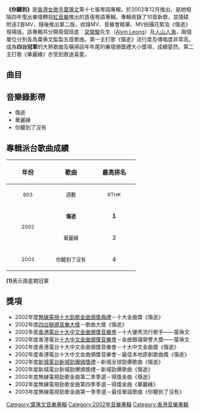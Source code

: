 {{unreferenced|time=2010-07-14T08:35:19+00:00}}
{{Infobox album <!-- See Wikipedia:WikiProject_Albums -->
| name       = 你聽到
| type       = 專輯
| artist     = [[葉蒨文|葉蒨文]]
| cover      = 葉蒨文 你聽到.jpg
| released   = 2002年12月
| recorded   = 2002年
| genre      = [[粵語流行音樂|粵語流行音樂]]
| length     = 39分18秒
| label      = [[紅音樂唱片|紅音樂]]
| producer   = [[Alvin_Leong|Alvin Leong]]、[[黃耀明|黃耀明]]、[[蔡德才|蔡德才]]、[[梁基爵|梁基爵]]、[[李端嫻|李端嫻]]
<!-- 未知參數 | number     = 10 -->
| reviews    = 
| prev_title = [[繫我心弦|繫我心弦]]
| prev_year  = 1998 <!-- 5月 -->
| next_title = [[出口_(葉蒨文專輯)|出口]]
| next_year  = 2003 <!-- 12月 -->
}}
'''《你聽到》'''是[[香港|香港]][[女歌手|女歌手]][[葉蒨文|葉蒨文]]第十七張粵語專輯，於2002年12月推出，是她相隔四年復出樂壇轉投[[紅音樂唱片|紅音樂]]推出的首張粵語專輯。專輯收錄了10首新歌，並隨碟附送2首MV，隨後推出第二版，收錄MV、音樂會精華、MV拍攝花絮及《傷逝》現場版。該專輯共分開兩個班底：[[梁榮駿|梁榮駿]]先生（[[Alvin_Leong|Alvin Leong]]）及[[人山人海|人山人海]]，兩個單位分別各為葉蒨文監製五首歌曲。第一主打歌《傷逝》流行度及傳唱度非常高，成為'''四台冠軍'''的大熱歌曲及橫掃該年年尾的樂壇頒獎禮大小獎項，成績婓然。第二主打歌《華麗緣》亦受到歌迷喜愛。

== 曲目 ==
{{Tracklist
| collapsed = 
| headline = 
| font_size = 
| total_length = 

| all_writing = 
| all_music = 
| all_lyrics = 
| all_arranger = 
| all_producer = 
| all_except = 

| extra_column = 

| title1 = 傷逝
| note1 = 
| longnote1 = '''第一主打'''<br>國語版本為《傷逝》
| music1 = [[Eric_Kwok|Eric Kwok]]
| lyrics1 = [[林夕|林夕]]
| arranger1 = Eric Kwok
| producer1 = [[Alvin_Leong|Alvin Leong]]
| extra1 = 
| length1 = 

| title2 = 華麗緣
| note2 = 
| longnote2 = '''第二主打'''
| music2 = [[林一峰|林一峰]]
| lyrics2 = [[周耀輝|周耀輝]]
| arranger2 = [[王雙駿|王雙駿]]
| producer2 = [[黃耀明|黃耀明]]<br>[[蔡德才|蔡德才]]
| extra2 = 
| length2 = 

| title3 = 你聽到了沒有
| note3 = 國
| longnote3 = '''第三主打'''
| music3 = 林一峰
| lyrics3 = 林一峰
| arranger3 = [[亞里安|亞里安]]
| producer3 = 黃耀明<br>蔡德才
| extra3 = 
| length3 = 

| title4 = 堅強
| note4 = 
| longnote4 = 
| music4 = [[雲超|雲超]]
| lyrics4 = 林夕
| arranger4 = [[Adrian_Chan|Adrian Chan]]
| producer4 = Alvin Leong
| extra4 = 
| length4 = 

| title5 = 渡假
| note5 = 
| longnote5 = 
| music5 = [[梁基爵|梁基爵]]
| lyrics5 = 林夕
| arranger5 = 梁基爵
| producer5 = 黃耀明<br>蔡德才<br>梁基爵
| extra5 = 
| length5 = 

| title6 = 新生命
| note6 = 
| longnote6 = 
| music6 = [[柳重言|柳重言]]
| lyrics6 = [[周禮茂|周禮茂]]
| arranger6 = 柳重言
| producer6 = Alvin Leong
| extra6 = 
| length6 = 

| title7 = 最難唱的情歌
| note7 = 
| longnote7 = 
| music7 = [[林二汶|林二汶]]
| lyrics7 = 林一峰
| arranger7 = [[李端嫻|李端嫻]]
| producer7 = 黃耀明<br>蔡德才<br>李端嫻
| extra7 = 
| length7 = 

| title8 = 心水清
| note8 = 
| longnote8 = 
| music8 = [[張佳添|張佳添]]
| lyrics8 = [[黃敬佩|黃敬佩]]
| arranger8 = 張佳添
| producer8 = Alvin Leong
| extra8 = 
| length8 = 

| title9 = 我有兩雙肩膊
| note9 = 
| longnote9 = 
| music9 = [[Victor_Lin|Victor Lin]]
| lyrics9 = 周耀輝
| arranger9 = 梁基爵
| producer9 = 黃耀明<br>蔡德才<br>梁基爵
| extra9 = 
| length9 = 

| title10 = 傷逝
| note10 =  國
| longnote10 = 粵語版本為《傷逝》
| music10 = Eric Kwok
| lyrics10 = 林夕
| arranger10 = Eric Kwok
| producer10 = Alvin Leong
| extra10 = 
| length10 = 
}}

<!-- ==發行版本== -->

==音樂錄影帶==
*傷逝
*華麗緣
*你聽到了沒有

==專輯派台歌曲成績==
{| class="wikitable"
!align="center" rowspan="2" | 年份
!align="center" rowspan="2" | 歌曲
!align="center" colspan="8" | 最高排名
|-
!width="100"|<small>903</small> !! width="100"|<small>週數</small> !! width="100"|<small>RTHK</small> !! width="100"|<small>週數</small> !! width="100"|<small>997</small> !! width="100"|<small>週數</small> !! width="100"|<small>TVB</small> !! width="100"|<small>週數</small>
|-
|align="center" rowspan="2"| <small>2002</small> ||align="center"| <small>'''傷逝'''</small> ||align="center"| '''1''' ||align="center"| 7 ||align="center"| '''(1)''' ||align="center"| 7 ||align="center"| '''(1)''' ||align="center"| 9 ||align="center"| '''(1)''' ||align="center"| 8
|-
|align="center"| <small>華麗緣</small> ||align="center"| 3 ||align="center"| 6 ||align="center"| 2 ||align="center"| 6 ||align="center"| '''1''' ||align="center"| 6 ||align="center"| '''1''' ||align="center"| 7
|-
|align="center"| <small>2003</small> ||align="center"| <small>你聽到了沒有</small> ||align="center"| 4 ||align="center"| 5 ||align="center"| 3 ||align="center"| 6 ||align="center"| 2 ||align="center"| 7 ||align="center"| 3 ||align="center"| 4
|}

'''(1)'''表示兩星期冠軍

==獎項==

*2002年度[[無線電視|無線電視]][[2002年度十大勁歌金曲得獎名單|十大勁歌金曲頒獎典禮]]－十大金曲獎《傷逝》
*2002年度[[四台聯頒音樂大獎|四台聯頒音樂大獎]]－歌曲大獎《傷逝》
*2002年度[[香港電台|香港電台]][[第二十五屆十大中文金曲得獎名單|十大中文金曲頒獎音樂會]]－十大優秀流行歌手——葉蒨文
*2002年度香港電台[[第二十五屆十大中文金曲得獎名單|十大中文金曲頒獎音樂會]]－金曲銀禧榮譽大獎——葉蒨文
*2002年度香港電台十大中文金曲頒獎音樂會－十大中文金曲獎《傷逝》
*2002年度香港電台十大中文金曲頒獎音樂會－最佳本地原創歌曲獎《傷逝》
*2002年度[[新城電台|新城電台]][[新城勁爆頒獎禮|新城勁爆頒獎禮]]－新城全球勁爆歌曲《傷逝》
*2002年度新城電台新城勁爆頒獎禮－新城勁爆歌曲《傷逝》
*2002年度無線電視勁歌金曲第二季季選－得獎金曲《傷逝》
*2002年度無線電視勁歌金曲第四季季選－得獎金曲《華麗緣》
*2003年度無線電視勁歌金曲第一季季選－最佳華語歌曲《你聽到了沒有》
<!-- ==參考資料== -->

<!-- ==外部連結== -->

{{葉蒨文}}

[[Category:葉蒨文音樂專輯|Category:葉蒨文音樂專輯]]
[[Category:2002年音樂專輯|Category:2002年音樂專輯]]
[[Category:香港音樂專輯|Category:香港音樂專輯]]